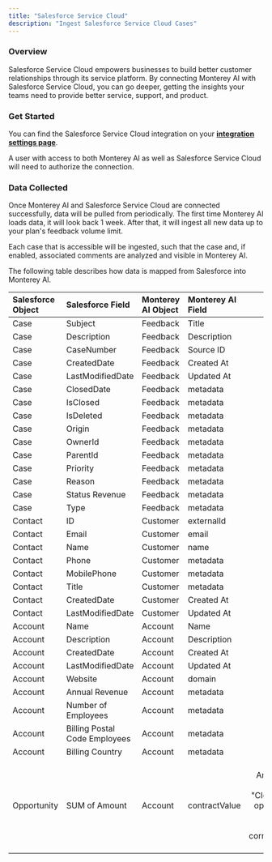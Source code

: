 ```yaml
---
title: "Salesforce Service Cloud"
description: "Ingest Salesforce Service Cloud Cases"
---
```


### Overview

Salesforce Service Cloud empowers businesses to build better customer relationships through its service platform. By connecting Monterey AI with Salesforce Service Cloud, you can go deeper, getting the insights your teams need to provide better service, support, and product.

### Get Started

You can find the Salesforce Service Cloud integration on your **[integration settings page](https://app.monterey.ai/w/default/settings/integrations/salesforce)**.

A user with access to both Monterey AI as well as Salesforce Service Cloud will need to authorize the connection.

<Steps>
  <Steps title='Go to "Settings"' />
  <Steps title='Click "Integrations" in the navigation menu' />
  <Steps title='Click "Salesforce"' />
  <Steps title='Click "Connect"' />
  <Steps title="If necessary, log in to Salesforce using the appropriate account" />
  <Steps title="Review and approve the permissions requested" />
  <Steps title="Once confirmed, you will be returned to Monterey AI, where you can toggle on case ingestion" />
  <Steps title="[Optional] You can also enable each comment on the salesforce cases to be ingested" />
</Steps>

### Data Collected

Once Monterey AI and Salesforce Service Cloud are connected successfully, data will be pulled from periodically. The first time Monterey AI loads data, it will look back 1 week. After that, it will ingest all new data up to your plan's feedback volume limit.

Each case that is accessible will be ingested, such that the case and, if enabled, associated comments are analyzed and visible in Monterey AI.

The following table describes how data is mapped from Salesforce into Monterey AI.

| Salesforce Object | Salesforce Field              | Monterey AI Object | Monterey AI Field |                                                                                                  Note |
| :---------------- | :---------------------------- | :----------------- | :---------------- | ----------------------------------------------------------------------------------------------------: |
| Case              | Subject                       | Feedback           | Title             |
| Case              | Description                   | Feedback           | Description       |
| Case              | CaseNumber                    | Feedback           | Source ID         |
| Case              | CreatedDate                   | Feedback           | Created At        |
| Case              | LastModifiedDate              | Feedback           | Updated At        |
| Case              | ClosedDate                    | Feedback           | metadata          |
| Case              | IsClosed                      | Feedback           | metadata          |
| Case              | IsDeleted                     | Feedback           | metadata          |
| Case              | Origin                        | Feedback           | metadata          |
| Case              | OwnerId                       | Feedback           | metadata          |
| Case              | ParentId                      | Feedback           | metadata          |
| Case              | Priority                      | Feedback           | metadata          |
| Case              | Reason                        | Feedback           | metadata          |
| Case              | Status Revenue                | Feedback           | metadata          |
| Case              | Type                          | Feedback           | metadata          |
| Contact           | ID                            | Customer           | externalId        |
| Contact           | Email                         | Customer           | email             |
| Contact           | Name                          | Customer           | name              |
| Contact           | Phone                         | Customer           | metadata          |
| Contact           | MobilePhone                   | Customer           | metadata          |
| Contact           | Title                         | Customer           | metadata          |
| Contact           | CreatedDate                   | Customer           | Created At        |
| Contact           | LastModifiedDate              | Customer           | Updated At        |
| Account           | Name                          | Account            | Name              |
| Account           | Description                   | Account            | Description       |
| Account           | CreatedDate                   | Account            | Created At        |
| Account           | LastModifiedDate              | Account            | Updated At        |
| Account           | Website                       | Account            | domain            |
| Account           | Annual Revenue                | Account            | metadata          |
| Account           | Number of Employees           | Account            | metadata          |
| Account           | Billing Postal Code Employees | Account            | metadata          |
| Account           | Billing Country               | Account            | metadata          |
| Opportunity       | SUM of Amount                 | Account            | contractValue     | Sum of the Amount field from all "Closed Won" opportunities associated with the corresponding Account |
